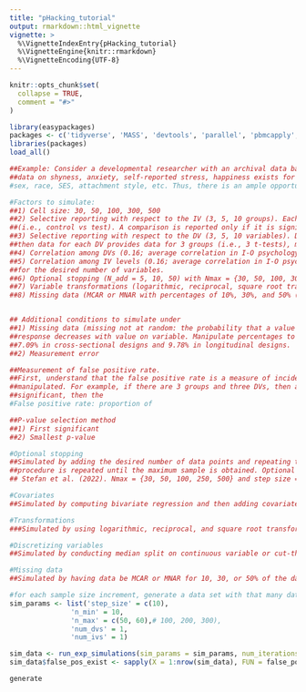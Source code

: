 ```yaml
---
title: "pHacking_tutorial"
output: rmarkdown::html_vignette
vignette: >
  %\VignetteIndexEntry{pHacking_tutorial}
  %\VignetteEngine{knitr::rmarkdown}
  %\VignetteEncoding{UTF-8}
---
```


```r
knitr::opts_chunk$set(
  collapse = TRUE,
  comment = "#>"
)
```

```r
library(easypackages)
packages <- c('tidyverse', 'MASS', 'devtools', 'parallel', 'pbmcapply', 'data.table')
libraries(packages)
load_all()
```


```r
##Example: Consider a developmental researcher with an archival data base containing data for several dependent and independent variables. For example,
##data on shyness, anxiety, self-reported stress, happiness exists for children. Among these data, the researcher can group the data in several ways:
#sex, race, SES, attachment style, etc. Thus, there is an ample opportunity to conduct pairwise comparisons in an uncontrolled manner.

#Factors to simulate:
##1) Cell size: 30, 50, 100, 300, 500
##2) Selective reporting with respect to the IV (3, 5, 10 groups). Each group has two levels and a t test is computed between the two levels
##(i.e., control vs test). A comparison is reported only if it is significant.
##3) Selective reporting with respect to the DV (3, 5, 10 variables). Data for each DV exists for each group. Thus, if there are 3 groups and 3 DVs,
##then data for each DV provides data for 3 groups (i.e., 3 t-tests), meaning a total of 9 t-tests are computed.
##4) Correlation among DVs (0.16; average correlation in I-O psychology).
##5) Correlation among IV levels (0.16; average correlation in I-O psychology). Correlation between IVs would zero, otherwise they would cease to be independent.
##for the desired number of variables.
##6) Optional stopping (N_add = 5, 10, 50) with Nmax = {30, 50, 100, 300, 500} 
##7) Variable transformations (logarithmic, reciprocal, square root transformation) on DV, predictor, or both. 
##8) Missing data (MCAR or MNAR with percentages of 10%, 30%, and 50% (see Peugh & Enders, 2004). 


## Additional conditions to simulate under
##1) Missing data (missing not at random: the probability that a value is missing depends on the missing data value themselves) For example, probability of
##response decreases with value on variable. Manipulate percentages to be 10%, 30%, and 50% (see Peugh & Enders, 2004). Mean percentage of missing data was 7.60%, with average of
##7.09% in cross-sectional designs and 9.78% in longitudinal designs.
##2) Measurement error

##Measurement of false positive rate.
##First, understand that the false positive rate is a measure of incidence in a family of tests. A family of tests is determined by the factors that
##manipulated. For example, if there are 3 groups and three DVs, then a family of tests would contains 9 t tests. If any of these tests returns
##significant, then the
#False positive rate: proportion of

##P-value selection method
##1) First significant
##2) Smallest p-value

#Optional stopping
##Simulated by adding the desired number of data points and repeating the transaction. The new list of p_values are added to the current one. The 
##procedure is repeated until the maximum sample is obtained. Optional stopping will be manipulated by using a more realistic manipulation than used in 
## Stefan et al. (2022). Nmax = {30, 50, 100, 250, 500} and step size = {10, 25, or 50}. 

#Covariates
##Simulated by computing bivariate regression and then adding covariates one at a time. Number of covariates = {3, 5, 10}. Correlation of covariates is .16 or .30. 

#Transformations
###Simulated by using logarithmic, reciprocal, and square root transformations on DV, predictor, or both. 

#Discretizing variables
##Simulated by conducting median split on continuous variable or cut-the-middle split. 

#Missing data
##Simulated by having data be MCAR or MNAR for 10, 30, or 50% of the data. 

#for each sample size increment, generate a data set with that many data poins 
sim_params <- list('step_size' = c(10),
               'n_min' = 10, 
               'n_max' = c(50, 60),# 100, 200, 300), 
               'num_dvs' = 1, 
               'num_ivs' = 1)

sim_data <- run_exp_simulations(sim_params = sim_params, num_iterations = 3, num_cores = 3, seed = 27)
sim_data$false_pos_exist <- sapply(X = 1:nrow(sim_data), FUN = false_pos_exist, sim_data = sim_data)

generate


```





